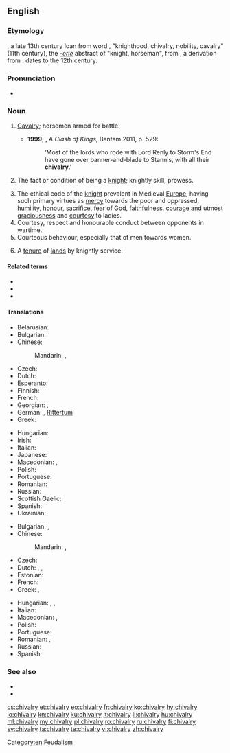 ==English==
{{wikipedia}}

===Etymology===
{{etyl|enm|en}} {{m|enm|chivalrie}}, a late 13th century loan from {{etyl|fro|en}} word {{m|fro|chevalerie}}, "knighthood, chivalry, nobility, cavalry" (11th century), the ''[[-erie]]'' abstract of {{m|fro|chevaler}} "knight, horseman", from {{etyl|ML.|en}} {{m|la|caballarius||horseman, knight}}, a derivation from {{m|la|caballus||horse}}.
{{etyl|ML.|en}} {{m|la|caballaria||knighthood, status or fief of a knight}} dates to the 12th century.

===Pronunciation===
* {{IPA|/ˈʃɪvalɹi/|lang=en}}

===Noun===
{{en-noun|-|chivalries}}

# {{lb|en|now|_|rare|historical}} [[cavalry|Cavalry]]; horsemen armed for battle.
#* '''1999''', {{w|George RR Martin}}, ''A Clash of Kings'', Bantam 2011, p. 529:
#*: ‘Most of the lords who rode with Lord Renly to Storm's End have gone over banner-and-blade to Stannis, with all their '''chivalry'''.’
# {{lb|en|obsolete}} The fact or condition of being a [[knight]]; knightly skill, prowess.
# The ethical code of the [[knight]] prevalent in Medieval [[Europe]], having such primary virtues as [[mercy]] towards the poor and oppressed, [[humility]], [[honour]], [[sacrifice]], fear of [[God]], [[faithfulness]], [[courage]] and utmost [[graciousness]] and [[courtesy]] to ladies.
# Courtesy, respect and honourable conduct between opponents in wartime.
# Courteous behaviour, especially that of men towards women.
# {{lb|en|UK|legal|historical}} A [[tenure]] of [[land]]s by knightly service.

====Related terms====
* {{l|en|cavalier}}
* {{l|en|chevalier}}
* {{l|en|chivalrous}}

====Translations====
{{trans-top|ethical code}}
* Belarusian: {{t|be|ры́царства|n|sc=Cyrl}}
* Bulgarian: {{t|bg|ри́царство|n}}
* Chinese:
*: Mandarin: {{t+|cmn|騎士氣概|sc=Hani}}, {{t+|cmn|骑士气概|tr=qíshì qìgài|sc=Hani}}
* Czech: {{t+|cs|rytířství|n}}
* Dutch: {{t|nl|ridderschap}}
* Esperanto: {{t|eo|kavalireco}}
* Finnish: {{t+|fi|ritarillisuus}}
* French: {{t+|fr|chevalerie|f}}
* Georgian: {{t|ka|რაინდობა|sc=Geor}}, {{t|ka|ვაჟკაცობა|sc=Geor}}
* German: {{t+|de|Ritterlichkeit|f}}, [[Rittertum]]
* Greek: {{t+|el|ιπποσύνη|f|sc=Grek}}
{{trans-mid}}
* Hungarian: {{t+|hu|lovagiasság}}
* Irish: {{t|ga|ridireacht|f}}
* Italian: {{t+|it|cavalleria|f}}
* Japanese: {{t|ja|騎士道|tr=きしどう, kishidō|sc=Jpan}}
* Macedonian: {{t|mk|витештво|n}}, {{t|mk|рицарство|n|sc=Cyrl}}
* Polish: {{t+|pl|rycerskość|f}}
* Portuguese: {{t+|pt|cavalaria|f}}
* Romanian: {{t+|ro|cavalerie|f}}
* Russian: {{t+|ru|ры́царство|n}}
* Scottish Gaelic: {{t|gd|ridireachd|f}}
* Spanish: {{t+|es|caballerosidad|f}}
* Ukrainian: {{t|uk|ли́царство|n|sc=Cyrl}}
{{trans-bottom}}

{{trans-top|Courteous behavior, especially that of men towards women}}
* Bulgarian: {{t|bg|гала́нтност|f}}, {{t+|bg|кавале́рство|n}}
* Chinese:
*: Mandarin: {{t+|cmn|義俠|sc=Hani}}, {{t+|cmn|义侠|tr=yìxiá|sc=Hani}}
* Czech: {{t|cs|galantnost|f}}
* Dutch: {{t+|nl|ridderlijkheid|f}}, {{t|nl|hoofsheid|f}}, {{t+|nl|galanterie|f}}
* Estonian: {{t|et|rüütellikkus}}
* French: {{t+|fr|galanterie|f}}
* Greek: {{t+|el|ιπποτισμός|m|sc=Grek}}, {{t+|el|ευγένεια|f|sc=Grek}}
{{trans-mid}}
* Hungarian: {{t+|hu|lovagiasság}}, {{t+|hu|önzetlenség}}, {{t+|hu|udvariasság}}
* Italian: {{t+|it|cavalleria|f}}
* Macedonian: {{t|mk|кавале́рство|n}}, {{t|mk|гала́нтност|f}}
* Polish: {{t+|pl|rycerskość|f}}
* Portuguese: {{t|pt|cavalheirismo|m}}
* Romanian: {{t+|ro|cavalerism|n}}, {{t+|ro|galanterie|f}}
* Russian: {{t+|ru|гала́нтность|f}}
* Spanish: {{t+|es|caballerosidad}}
{{trans-bottom}}

===See also===
* {{l|en|bushido}}
* {{l|en|xiá}}

[[Category:en:Feudalism]]

[[cs:chivalry]]
[[et:chivalry]]
[[eo:chivalry]]
[[fr:chivalry]]
[[ko:chivalry]]
[[hy:chivalry]]
[[io:chivalry]]
[[kn:chivalry]]
[[ku:chivalry]]
[[lt:chivalry]]
[[li:chivalry]]
[[hu:chivalry]]
[[ml:chivalry]]
[[my:chivalry]]
[[pl:chivalry]]
[[ro:chivalry]]
[[ru:chivalry]]
[[fi:chivalry]]
[[sv:chivalry]]
[[ta:chivalry]]
[[te:chivalry]]
[[vi:chivalry]]
[[zh:chivalry]]